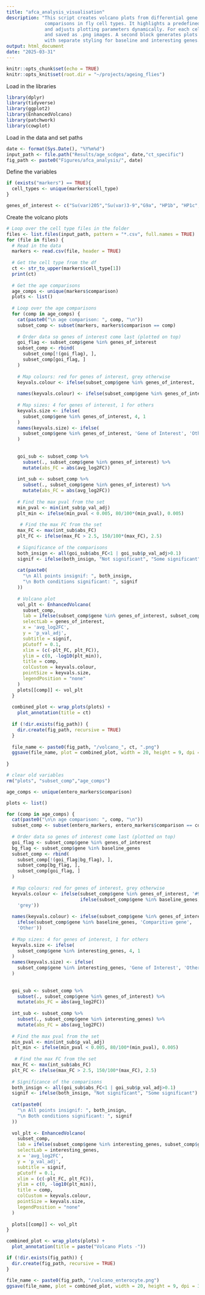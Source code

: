 ```yaml
---
title: "afca_analysis_visualisation"
description: "This script creates volcano plots from differential gene expression results across ageing 
              comparisons in fly cell types. It highlights a predefined set of chromatin-related genes 
              and adjusts plotting parameters dynamically. For each cell type, comparisons are visualised 
              and saved as .png images. A second block generates plots specifically for enterocytes, 
              with separate styling for baseline and interesting genes."
output: html_document
date: "2025-03-31"
---
```


```r
knitr::opts_chunk$set(echo = TRUE)
knitr::opts_knit$set(root.dir = "~/projects/ageing_flies")
```

Load in the libraries
```r
library(dplyr)
library(tidyverse)
library(ggplot2)
library(EnhancedVolcano)
library(patchwork)
library(cowplot)
```

Load in the data and set paths
```r
date <- format(Sys.Date(), "%Y%m%d")
input_path <- file.path("Results/age_scdgea", date,"ct_specific")
fig_path <- paste0("Figures/afca_analysis/", date)
```

Define the variables
```r
if (exists("markers") == TRUE){
  cell_types <- unique(markers$cell_type)
} 

genes_of_interest <- c("Su(var)205","Su(var)3-9","G9a", "HP1b", "HP1c", "HP4", "HP5", "HP6", "ADD1", "Su(var)2-HP2", "Su(var)3-7", "Lam", "LamC", "LBR", "Kdm4A", "Kdm4B", "His2Av", "His3.3A", "His3.3B")


```

Create the volcano plots
```r
# Loop over the cell type files in the folder 
files <- list.files(input_path, pattern = "*.csv", full.names = TRUE)
for (file in files) {
  # Read in the data
  markers <- read.csv(file, header = TRUE)
  
  # Get the cell type from the df
  ct <- str_to_upper(markers$cell_type[1])
  print(ct)
  
  # Get the age comparisons
  age_comps <- unique(markers$comparison)
  plots <- list()
  
  # Loop over the age comparisons
  for (comp in age_comps) {
    cat(paste0("\n age comparison: ", comp, "\n"))
    subset_comp <- subset(markers, markers$comparison == comp)
    
    # Order data so genes of interest come last (plotted on top)
    goi_flag <- subset_comp$gene %in% genes_of_interest
    subset_comp <- rbind(
      subset_comp[!(goi_flag), ],
      subset_comp[goi_flag, ]
    )
    
    # Map colours: red for genes of interest, grey otherwise
    keyvals.colour <- ifelse(subset_comp$gene %in% genes_of_interest, '#920000','grey')
    
    names(keyvals.colour) <- ifelse(subset_comp$gene %in% genes_of_interest, 'Gene of Interest', 'Other')
    
    # Map sizes: 4 for genes of interest, 1 for others
    keyvals.size <- ifelse(
      subset_comp$gene %in% genes_of_interest, 4, 1
    )
    names(keyvals.size) <- ifelse(
      subset_comp$gene %in% genes_of_interest, 'Gene of Interest', 'Other'
    )
    
    
    goi_sub <- subset_comp %>%
      subset(., subset_comp$gene %in% genes_of_interest) %>%
      mutate(abs_FC = abs(avg_log2FC))
    
    int_sub <- subset_comp %>%
      subset(., subset_comp$gene %in% genes_of_interest) %>%
      mutate(abs_FC = abs(avg_log2FC)) 
    
    # Find the max pval from the set
    min_pval <- min(int_sub$p_val_adj)
    plt_min <- ifelse(min_pval < 0.005, 80/100*(min_pval), 0.005)
    
     # Find the max FC from the set
    max_FC <- max(int_sub$abs_FC)
    plt_FC <- ifelse(max_FC > 2.5, 150/100*(max_FC), 2.5)
    
    # Significance of the comparisons
    both_insign <- all(goi_sub$abs_FC<1 | goi_sub$p_val_adj>0.1)
    signif <- ifelse(both_insign, "Not significant", "Some significant")
    
    cat(paste0(
      "\n All points insignif: ", both_insign,
      "\n Both conditions significant: ", signif
    ))
    
    # Volcano plot
    vol_plt <- EnhancedVolcano(
      subset_comp,
      lab = ifelse(subset_comp$gene %in% genes_of_interest, subset_comp$gene, ""),
      selectLab = genes_of_interest,
      x = 'avg_log2FC',
      y = 'p_val_adj',
      subtitle = signif,
      pCutoff = 0.1,
      xlim = (c(-plt_FC, plt_FC)),
      ylim = c(0, -log10(plt_min)),
      title = comp,
      colCustom = keyvals.colour,
      pointSize = keyvals.size,
      legendPosition = "none"
    )
    plots[[comp]] <- vol_plt
  }
  
  combined_plot <- wrap_plots(plots) + 
    plot_annotation(title = ct)
  
  if (!dir.exists(fig_path)) {
    dir.create(fig_path, recursive = TRUE)
  }
  
  file_name <- paste0(fig_path, "/volcano_", ct, ".png")
  ggsave(file_name, plot = combined_plot, width = 20, height = 9, dpi = 300)
  
}

```



```r
# clear old variables
rm("plots", "subset_comp","age_comps")

age_comps <- unique(entero_markers$comparison)

plots <- list()

for (comp in age_comps) {
  cat(paste0("\n\n age comparison: ", comp, "\n"))
  subset_comp <- subset(entero_markers, entero_markers$comparison == comp)
  
  # Order data so genes of interest come last (plotted on top)
  goi_flag <- subset_comp$gene %in% genes_of_interest
  bg_flag <- subset_comp$gene %in% baseline_genes
  subset_comp <- rbind(
    subset_comp[!(goi_flag|bg_flag), ],
    subset_comp[bg_flag, ],
    subset_comp[goi_flag, ]
  )
  
  # Map colours: red for genes of interest, grey otherwise
  keyvals.colour <- ifelse(subset_comp$gene %in% genes_of_interest, '#920000',
                           ifelse(subset_comp$gene %in% baseline_genes, '#004949',
    'grey'))
  
  names(keyvals.colour) <- ifelse(subset_comp$gene %in% genes_of_interest, 'Gene of Interest',
    ifelse(subset_comp$gene %in% baseline_genes, 'Comparitive gene',
    'Other'))
  
  # Map sizes: 4 for genes of interest, 1 for others
  keyvals.size <- ifelse(
    subset_comp$gene %in% interesting_genes, 4, 1
  )
  names(keyvals.size) <- ifelse(
    subset_comp$gene %in% interesting_genes, 'Gene of Interest', 'Other'
  )
  
  
  goi_sub <- subset_comp %>%
    subset(., subset_comp$gene %in% genes_of_interest) %>%
    mutate(abs_FC = abs(avg_log2FC))
  
  int_sub <- subset_comp %>%
    subset(., subset_comp$gene %in% interesting_genes) %>%
    mutate(abs_FC = abs(avg_log2FC)) 
  
  # Find the max pval from the set
  min_pval <- min(int_sub$p_val_adj)
  plt_min <- ifelse(min_pval < 0.005, 80/100*(min_pval), 0.005)
  
   # Find the max FC from the set
  max_FC <- max(int_sub$abs_FC)
  plt_FC <- ifelse(max_FC > 2.5, 150/100*(max_FC), 2.5)
  
  # Significance of the comparisons
  both_insign <- all(goi_sub$abs_FC<1 | goi_sub$p_val_adj>0.1)
  signif <- ifelse(both_insign, "Not significant", "Some significant")
  
  cat(paste0(
    "\n All points insignif: ", both_insign,
    "\n Both conditions significant: ", signif
  ))
  
  vol_plt <- EnhancedVolcano(
    subset_comp,
    lab = ifelse(subset_comp$gene %in% interesting_genes, subset_comp$gene, ""),
    selectLab = interesting_genes,
    x = 'avg_log2FC',
    y = 'p_val_adj',
    subtitle = signif,
    pCutoff = 0.1,
    xlim = (c(-plt_FC, plt_FC)),
    ylim = c(0, -log10(plt_min)),
    title = comp,
    colCustom = keyvals.colour,
    pointSize = keyvals.size,
    legendPosition = "none"
  )
  
  plots[[comp]] <- vol_plt
}

combined_plot <- wrap_plots(plots) + 
  plot_annotation(title = paste("Volcano Plots -"))

if (!dir.exists(fig_path)) {
  dir.create(fig_path, recursive = TRUE)
}

file_name <- paste0(fig_path, "/volcano_enterocyte.png")
ggsave(file_name, plot = combined_plot, width = 20, height = 9, dpi = 300)
```

